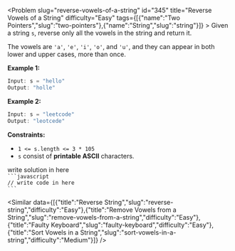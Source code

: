 
<Problem slug="reverse-vowels-of-a-string" id="345" title="Reverse Vowels of a String" difficulty="Easy" tags={[{"name":"Two Pointers","slug":"two-pointers"},{"name":"String","slug":"string"}]} >
    Given a string `s`, reverse only all the vowels in the string and return it.

The vowels are `'a'`, `'e'`, `'i'`, `'o'`, and `'u'`, and they can appear in both lower and upper cases, more than once.

**Example 1:**

```javascript 
Input: s = "hello"
Output: "holle"
```

**Example 2:**

```javascript 
Input: s = "leetcode"
Output: "leotcede"
```

**Constraints:**

*   `1 <= s.length <= 3 * 105`
*   `s` consist of **printable ASCII** characters.
</Problem >

<Solution>
write solution in here
</Solution>

<Code>
```javascript
// write code in here
```
</Code>

<Similar data={[{"title":"Reverse String","slug":"reverse-string","difficulty":"Easy"},{"title":"Remove Vowels from a String","slug":"remove-vowels-from-a-string","difficulty":"Easy"},{"title":"Faulty Keyboard","slug":"faulty-keyboard","difficulty":"Easy"},{"title":"Sort Vowels in a String","slug":"sort-vowels-in-a-string","difficulty":"Medium"}]} />
